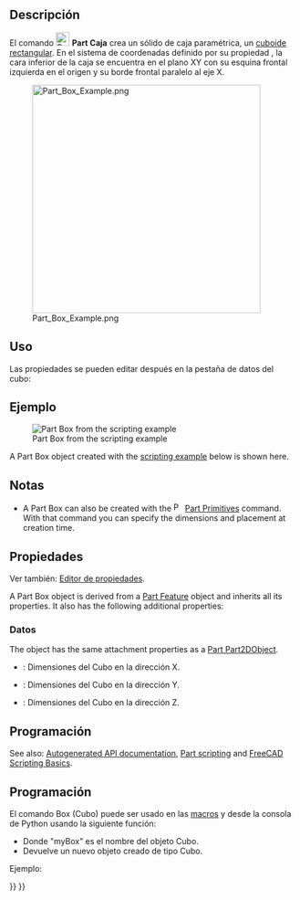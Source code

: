 <languages/>

{{Docnav/es
|
|[[Part_Cylinder/es|Cilindro]]
|[[Part_Workbench/es|Part]]
|IconL=
|IconR=Part_Cylinder.svg
|IconC=Workbench_Part.svg
}}

{{GuiCommand/es
|Name=Part Box
|Name/es=Part Cubo
|MenuLocation=Pieza → Primitivas → Cubo
|Workbenches=[[Part_Workbench/es|Part]]
|SeeAlso=[[Part_Primitives/es|Part Crear primitivas]]
}}

<span id="Description"></span>
==Descripción==

El comando [[Image:Part_Box.svg|24px]] '''Part Caja''' crea un sólido de caja paramétrica, un [https://en.wikipedia.org/wiki/Cuboid#Rectangular_cuboid cuboide rectangular].  En el sistema de coordenadas definido por su propiedad {{PropertyData|Placement}}, la cara inferior de la caja se encuentra en el plano XY con su esquina frontal izquierda en el origen y su borde frontal paralelo al eje X.

[[Image:Part_Box_Example.png|400px]]

<span id="Usage"></span>
== Uso ==

<div class="mw-translate-fuzzy">
Las propiedades se pueden editar después en la pestaña de datos del cubo:
</div>

<span id="Example"></span>
== Ejemplo ==

<div lang="en" dir="ltr" class="mw-content-ltr">
[[Image:Part_Box_Scripting_Example.png|thumb|Part Box from the scripting example]]
</div>

<div lang="en" dir="ltr" class="mw-content-ltr">
A Part Box object created with the [[#Scripting|scripting example]] below is shown here.
</div>

<span id="Notes"></span>
== Notas ==

<div lang="en" dir="ltr" class="mw-content-ltr">
* A Part Box can also be created with the [[Image:Part_Primitives.svg|16px]] [[Part_Primitives|Part Primitives]] command. With that command you can specify the dimensions and placement at creation time.
</div>

<span id="Properties"></span>
== Propiedades ==

Ver también: [[Property_editor/es|Editor de propiedades]].

<div lang="en" dir="ltr" class="mw-content-ltr">
A Part Box object is derived from a [[Part_Feature|Part Feature]] object and inherits all its properties. It also has the following additional properties:
</div>

<span id="Data"></span>
=== Datos ===

<div lang="en" dir="ltr" class="mw-content-ltr">
{{TitleProperty|Attachment}}
</div>

<div lang="en" dir="ltr" class="mw-content-ltr">
The object has the same attachment properties as a [[Part_Part2DObject#Data|Part Part2DObject]].
</div>

<div lang="en" dir="ltr" class="mw-content-ltr">
{{TitleProperty|Box}}
</div>

<div class="mw-translate-fuzzy">
{{Properties_Title|Box}}
*{{PropertyData/es|Length o Longitud}}: Dimensiones del Cubo en la dirección X.
*{{PropertyData/es|Width o Anchura}}: Dimensiones del Cubo en la dirección Y.
*{{PropertyData/es|Height o Altura}}: Dimensiones del Cubo en la dirección Z.
</div>

<span id="Scripting"></span>
== Programación ==

<div lang="en" dir="ltr" class="mw-content-ltr">
See also: [https://freecad.github.io/SourceDoc/ Autogenerated API documentation], [[Part_scripting|Part scripting]] and [[FreeCAD_Scripting_Basics|FreeCAD Scripting Basics]].
</div>

<div class="mw-translate-fuzzy">
==Programación==
El comando Box (Cubo) puede ser usado en las
[[Macros|macros]] y desde la consola de Python usando la siguiente función:
</div>

{{Code|code=
box = FreeCAD.ActiveDocument.addObject("Part::Box", "myBox")
}}

<div class="mw-translate-fuzzy">
* Donde "myBox" es el nombre del objeto Cubo.
* Devuelve un nuevo objeto creado de tipo Cubo.
</div>

Ejemplo:

{{Code|code=
import FreeCAD as App

doc = App.activeDocument()

box = doc.addObject("Part::Box", "myBox")
box.Length = 4
box.Width = 8
box.Height = 12
box.Placement = App.Placement(App.Vector(1, 2, 3), App.Rotation(75, 60, 30))

doc.recompute()
}}


<div class="mw-translate-fuzzy">
{{Docnav/es
|
|[[Part_Cylinder/es|Cilindro]]
|[[Part_Workbench/es|Part]]
|IconL=
|IconR=Part_Cylinder.svg
|IconC=Workbench_Part.svg
}}
</div>

{{Part_Tools_navi{{#translation:}}}}
{{Userdocnavi{{#translation:}}}}
